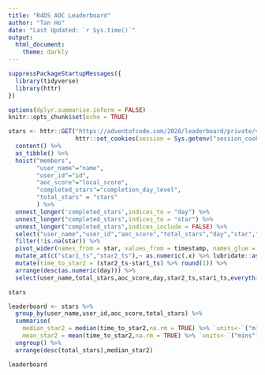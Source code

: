 ```yaml
---
title: "R4DS AOC Leaderboard"
author: "Tan Ho"
date: "Last Updated: `r Sys.time()`"
output: 
  html_document:
    theme: darkly
---
```


```r
suppressPackageStartupMessages({
  library(tidyverse)
  library(httr)
})

options(dplyr.summarise.inform = FALSE)
knitr::opts_chunk$set(echo = TRUE)
```

```r
stars <- httr::GET("https://adventofcode.com/2020/leaderboard/private/view/1032765.json",
                   httr::set_cookies(session = Sys.getenv("session_cookie"))) %>% 
  content() %>% 
  as_tibble() %>% 
  hoist("members",
        "user_name"="name",
        "user_id"="id",
        "aoc_score"="local_score",
        "completed_stars"="completion_day_level",
        "total_stars" = "stars"
        ) %>% 
  unnest_longer('completed_stars',indices_to = "day") %>% 
  unnest_longer("completed_stars",indices_to = "star") %>% 
  unnest_longer("completed_stars",indices_include = FALSE) %>% 
  select("user_name","user_id","aoc_score","total_stars","day","star","timestamp"="completed_stars") %>%
  filter(!is.na(star)) %>% 
  pivot_wider(names_from = star, values_from = timestamp, names_glue = "star{star}_ts") %>% 
  mutate_at(c("star1_ts","star2_ts"),~ as.numeric(.x) %>% lubridate::as_datetime()) %>% 
  mutate(time_to_star2 = (star2_ts-star1_ts) %>% round(1)) %>% 
  arrange(desc(as.numeric(day))) %>% 
  select(user_name,total_stars,aoc_score,day,star2_ts,star1_ts,everything())

stars

leaderboard <- stars %>% 
  group_by(user_name,user_id,aoc_score,total_stars) %>% 
  summarise(
    median_star2 = median(time_to_star2,na.rm = TRUE) %>% `units<-`("mins") %>%  round(1),
    mean_star2 = mean(time_to_star2,na.rm = TRUE) %>% `units<-`("mins") %>% round(1)) %>% 
  ungroup() %>% 
  arrange(desc(total_stars),median_star2)

leaderboard
```

